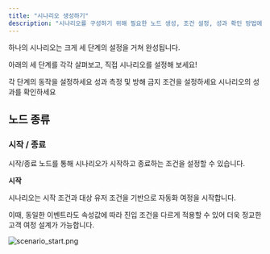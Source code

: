 ```yaml
---
title: "시나리오 생성하기"
description: "시나리오를 구성하기 위해 필요한 노드 생성, 조건 설정, 성과 확인 방법에 대해 알아보세요!"
---
```


하나의 시나리오는 크게 세 단계의 설정을 거쳐 완성됩니다.

아래의 세 단계를 각각 살펴보고, 직접 시나리오를 설정해 보세요\!

<Card title="노드 생성하기" icon="share-nodes" color="#2f7cb3">
  각 단계의 동작을 설정하세요
</Card>

<Card title="글로벌 조건 설정하기" icon="gear" color="#2f7cb3">
  성과 측정 및 방해 금지 조건을 설정하세요
</Card>

<Card title="성과 확인하기" icon="circle-check" color="#2f7cb3">
  시나리오의 성과를 확인하세요
</Card>

## 노드 종류

### 시작 / 종료

시작/종료 노드를 통해 시나리오가 시작하고 종료하는 조건을 설정할 수 있습니다.

**시작**

시나리오는 시작 조건과 대상 유저 조건을 기반으로 자동화 여정을 시작합니다.

이때, 동일한 이벤트라도 속성값에 따라 진입 조건을 다르게 적용할 수 있어 더욱 정교한 고객 여정 설계가 가능합니다.

![scenario_start.png](/images/scenario_start.png)